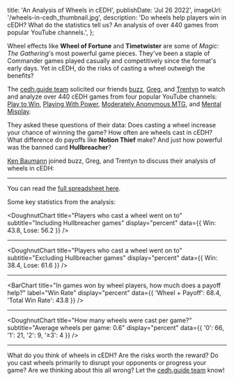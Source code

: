
  title: 'An Analysis of Wheels in cEDH',
  publishDate: 'Jul 26 2022',
  imageUrl: '/wheels-in-cedh_thumbnail.jpg',
  description:
    'Do wheels help players win in cEDH? What do the statistics tell us? An analysis of over 440 games from popular YouTube channels.',
};

Wheel effects like **Wheel of Fortune** and **Timetwister** are some of _Magic:
The Gathering_'s most powerful game pieces. They've been a staple of Commander
games played casually and competitively since the format's early days. Yet in
cEDH, do the risks of casting a wheel outweigh the benefits?

The [cedh.guide team](https://cedh.guide/team) solicited our friends
[buzz](https://twitter.com/buuuuuuuzz),
[Greg](https://twitter.com/curiouscontrol), and
[Trentyn](https://twitter.com/Trentyn907) to watch and analyze over 440 cEDH
games from four popular YouTube channels:
[Play to Win](https://www.youtube.com/channel/UC7339iJMCETmek3jdx9LOkg),
[Playing With Power](https://www.youtube.com/c/PlayingWithPowerMTG),
[Moderately Anonymous MTG](https://www.youtube.com/c/ModeratelyAnonymousMTG),
and [Mental Misplay](https://www.youtube.com/channel/UCYLrJ-Qaxl2HC2pGMGAoUkg).

They asked these questions of their data: Does casting a wheel increase your
chance of winning the game? How often are wheels cast in cEDH? What difference
do payoffs like **Notion Thief** make? And just how powerful was the banned card
**Hullbreacher**?

[Ken Baumann](https://kenbaumann.com/) joined buzz, Greg, and Trentyn to discuss
their analysis of wheels in cEDH:

<YouTubeEmbed src="https://www.youtube.com/embed/PmDOf9ymGIY" />

---

You can read the
[full spreadsheet here](https://docs.google.com/spreadsheets/d/1DCznGkY8OwDFzzQoLlcpfHixNjxfNEiVsuebMkxwg4M/edit#gid=1467930701).

Some key statistics from the analysis:

<DoughnutChart
  title="Players who cast a wheel went on to"
  subtitle="Including Hullbreacher games"
  display="percent"
  data={{ Win: 43.8, Lose: 56.2 }}
/>

---

<DoughnutChart
  title="Players who cast a wheel went on to"
  subtitle="Excluding Hullbreacher games"
  display="percent"
  data={{ Win: 38.4, Lose: 61.6 }}
/>

---

<BarChart
  title="In games won by wheel players, how much does a payoff help?"
  label="Win Rate"
  display="percent"
  data={{ 'Wheel + Payoff': 68.4, 'Total Win Rate': 43.8 }}
/>

---

<DoughnutChart
  title="How many wheels were cast per game?"
  subtitle="Average wheels per game: 0.6"
  display="percent"
  data={{ '0': 66, '1': 21, '2': 9, '≥3': 4 }}
/>

---

What do you think of wheels in cEDH? Are the risks worth the reward? Do you cast
wheels primarily to disrupt your opponents or progress your game? Are we
thinking about this all wrong? Let the
[cedh.guide team](https://cedh.guide/team) know!


